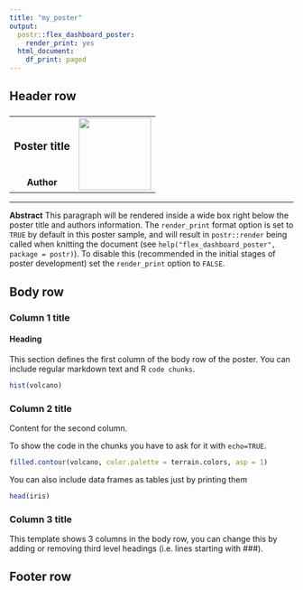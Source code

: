 ```yaml
---
title: "my_poster"
output:
  postr::flex_dashboard_poster:
    render_print: yes
  html_document:
    df_print: paged
---
```



## Header row {data-height=15}

###

<table style="width:100%">
<tr>
  <td><center><h3>
  **Poster title**
  </h3></center></td>
  <td rowspan="2">
  <img src="resources/logo.png" style="width:128px"></img>
  </td>
</tr>
<tr><td><center>
  **Author**
  </center></td>
</tr>
</table> 

<hr>

**Abstract** This paragraph will be rendered inside a wide box right below the
poster title and authors information.
The `render_print` format option is set to `TRUE` by default in this poster
sample, and will result in `postr::render` being called when knitting the
document (see `help("flex_dashboard_poster", package = postr)`).
To disable this (recommended in the initial stages of poster development)
set the `render_print` option to `FALSE`.




## Body row {data-height=75}

### **Column 1 title**

#### Heading

This section defines the first column of the body row of the poster.
You can include regular markdown text and R `code chunks`.

```r
hist(volcano)
```


### **Column 2 title**

Content for the second column.

To show the code in the chunks you have to ask for it with `echo=TRUE`.

```r
filled.contour(volcano, color.palette = terrain.colors, asp = 1)
```

You can also include data frames as tables just by printing them

```r
head(iris)
```



### **Column 3 title**

This template shows 3 columns in the body row, you can change this by adding
or removing third level headings (i.e. lines starting with ###).





## Footer row {data-height=10} 

### {data-width=50}


### {data-width=50 .small}
